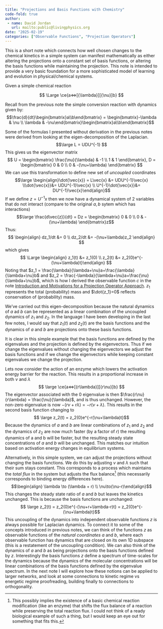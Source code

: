 ```yaml
---
title: "Projections and Basis Functions with Chemistry"
code-fold: true
author: 
 - name: David Jordan
   url: mailto:public@livingphysics.org
date: "2025-02-19"
categories: ["Observable Functions", "Projection Operators"]
---
```

This is a short note which connects how well chosen changes to the chemical kinetics in a simple system can manifest mathematically as either altering the projections onto a constant set of basis functions, or altering the basis functions while maintaining the projection. This note is intended to provide a very basic foundation for a more sophisticated model of learning and evolution in physical/chemical systems.

Given a simple chemical reaction 

$$
\Large
\ce{a<=>[{\lambda}][{\nu}]b}
$$

Recall from the previous note the simple conversion reaction with dynamics given by: $$\frac{d}{dt}\begin{bmatrix}a\\b\end{bmatrix} = \begin{bmatrix}-\lambda & \nu \\ \lambda & -\nu\end{bmatrix}\begin{bmatrix}a\\b\end{bmatrix}$$

Some of the formulas I presented without derivation in the previous notes were derived from looking at the  eigen-decomposition of the Laplacian.
$$\large  L = UDU^{-1} $$
This gives us the eigenvector matrix $$ U = \begin{bmatrix} \frac{\nu}{\lambda} & -1 \\ 1 & 1 \end{bmatrix}, D = \begin{bmatrix} 0 & 0 \\ 0 & -(\nu+\lambda) \end{bmatrix} $$
We can use this transformation to define new set of *uncoupled* coordinates 
$$\large \begin{align}\dot{\vec{x}} = L\vec{x} &= UDU^{-1}\vec{x} \\\dot{\vec{x}}&= UDU^{-1}\vec{x} \\  U^{-1}\dot{\vec{x}}&=  DU^{-1}\vec{x}\end{align}$$If we define $z=U^{-1}x$ then we now have a dynamical system of 2 variables that do not interact (compare to the original $a,b$ sytem which has interactions)
$$\large \frac{d\vec{z}}{dt} = Dz = \begin{bmatrix} 0 & 0 \\ 0 & -(\nu+\lambda) \end{bmatrix}z$$
Thus:
$$
\begin{align} dz_1/dt &= 0 \\ dz_2/dt &= -(\nu+\lambda)z_2 \end{align}
$$
which gives
$$ \Large
\begin{align} z_1(t) &= z_1(0) \\ z_2(t) &= z_2(0)e^{-(\nu+\lambda)t}\end{align}
$$
Noting that $z_1 = \frac{\lambda}{\lambda+\nu}a+\frac{\lambda}{\lambda+\nu}b$ and $z_2 = \frac{-\lambda}{\lambda+\nu}a+\frac{\nu}{\lambda+\nu}b$, which is how I derived the observable function $c$ in the note [Introduction and Motivations for a Projection Operator Approach](../proj_operator/proj_operator.qmd).  $z_1$ represents the total (probability) mass and $\dot{z_1}=0$ reflects conservation of (probability) mass. 

We've carried out this eigen-decomposition because the natural dynamics of $a$ ad $b$ can be represented as a linear combination of the uncoupled dynamics of $z_1$ and $z_2$.  In the language I have been developing in the last few notes, I would say that $z_1(t)$ and $z_2(t)$ are the basis functions and the dynamics of $a$ and $b$ are projections onto these basis functions.  

It is clear in this simple example that the basis functions are defined by the eigenvalues and the projection is defined by the eigenvectors.  Thus if we change the eigenvalues without changing the eigenvectors we adjust the basis functions and if we change the eigenvectors while keeping constant eigenvalues we change the projection. 

Lets now consider the action of an enzyme which lowers the activation energy barrier for the reaction.  This results in a proportional increase in both $\nu$ and $\lambda$
$$
\large
\ce{a<=>[{r\lambda}][{r\nu}]b}
$$
The eigenvector associated with the 0 eigenvalue is then $\frac{r\nu}{r\lambda} = \frac{\nu}{\lambda}$, and is thus unchanged. However, the non-zero eigenvalue is now $-(r\nu+r\lambda)=-r(\nu+\lambda)$.  This results in the second basis function changing to $$ \large z_2(t) = z_2(0)e^{-r(\nu+\lambda)t}$$Because the dynamics of $a$ and $b$ are linear combinations of $z_1$ and $z_2$ and the dynamics of $z_2$ are now much faster (by a factor of $r$) the resulting dynamics of a and b will be faster, but the resulting steady state concentrations of $a$ and $b$ will be unchanged.  This matches our intuition based on activation energy changes in equilibrium systems. 

Alternatively, in this simple system, we can adjust the projections without changing the basis functions.  We do this by adjusting $\nu$ and $\lambda$ such that their sum stays constant.  This corresponds to a process which maintains the *total flux* in the system but adjusts the flux balance[^1] (this necessarily corresponds to binding energy differences here). $$\begin{align} \lambda \to (\lambda + r) \\ \nu\to(\nu-r)\end{align}$$This changes the steady state ratio of $a$ and $b$ but leaves the kinetics unchanged.  This is because the basis functions are unchanged: $$ \large z_2(t) = z_2(0)e^{-(\nu+r+\lambda-r)t} = z_2(0)e^{-(\nu+\lambda)t}$$This uncoupling of the dynamics into independent observable functions $z$ is always possible for Laplacian dynamics.  To connect it to some of the concepts introduced in previous notes, we can think of the functions $z$ as observable functions of the *natural coordinates* $a$ and $b$, where each observable function has dynamics that are closed on its own 1D subspace (this is a restatement of the uncoupling condition).  We can also think of the dynamics of $a$ and $b$ as being projections onto the basis functions defined by $z$.  Interestingly the basis functions $z$ define a spectrum of time-scales for the dynamics because the dynamics of the molecular concentrations will be linear combinations of the basis functions defined by the eigenvalue spectrum.  In the next note I will explore how these notions can be applied to larger networks, and look at some connections to kinetic regime vs energetic regime proofreading, building finally to connections to orthogonality. 

[^1]:This possibly implies the existence of a basic chemical reaction modification (like an enzyme) that shifts the flux balance of a reaction while preserving the total reaction flux.  I could not think of a ready biological example of such a thing, but I would keep an eye out for something that fits this.